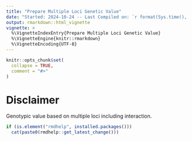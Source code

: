 ```yaml
---
title: "Prepare Multiple Loci Genetic Value"
date: "Started: 2024-10-24 -- Last Compiled on: `r format(Sys.time(), '%Y-%m-%d')`"
output: rmarkdown::html_vignette
vignette: >
  %\VignetteIndexEntry{Prepare Multiple Loci Genetic Value}
  %\VignetteEngine{knitr::rmarkdown}
  %\VignetteEncoding{UTF-8}
---
```


```r
knitr::opts_chunk$set(
  collapse = TRUE,
  comment = "#>"
)
```

# Disclaimer
Genotypic value based on multiple loci including interaction.






```r
if (is.element("rmdhelp", installed.packages()))
  cat(paste0(rmdhelp::get_latest_change()))
```
